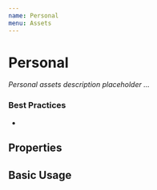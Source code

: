 ```yaml
---
name: Personal
menu: Assets
---
```



# Personal

_Personal assets description placeholder ..._

### Best Practices

-

## Properties

<Props of={Personal} />

## Basic Usage

<Personal></Personal>
